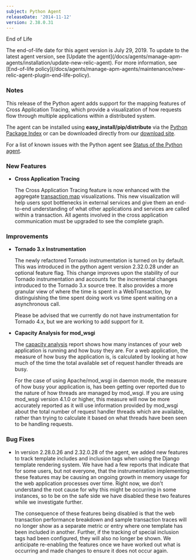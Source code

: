 ```yaml
---
subject: Python Agent
releaseDate: '2014-11-12'
version: 2.38.0.31
---
```


End of Life

<Callout variant="important">
  The end-of-life date for this agent version is July 29, 2019. To update to the latest agent version, see [Update the agent](/docs/agents/manage-apm-agents/installation/update-new-relic-agent). For more information, see [End-of-life policy](/docs/agents/manage-apm-agents/maintenance/new-relic-agent-plugin-end-life-policy).
</Callout>

### Notes

This release of the Python agent adds support for the mapping features of Cross Application Tracing, which provide a visualization of how requests flow through multiple applications within a distributed system.

The agent can be installed using **easy_install/pip/distribute** via the [Python Package Index](https://pypi.python.org/pypi/newrelic) or can be downloaded directly from our [download site](http://download.newrelic.com/python_agent/release/).

For a list of known issues with the Python agent see [Status of the Python agent](/docs/python/status-of-python-agent).

### New Features

* **Cross Application Tracing**

  The Cross Application Tracing feature is now enhanced with the aggregate [transaction map](https://docs.newrelic.com/docs/apm/applications-menu/features/viewing-transaction-map) visualizations. This new visualization will help users spot bottlenecks in external services and give them an end-to-end understanding of what other applications and services are called within a transaction. All agents involved in the cross application communication must be upgraded to see the complete graph.

### Improvements

* **Tornado 3.x Instrumentation**

  The newly refactored Tornado instrumentation is turned on by default. This was introduced in the python agent version 2.32.0.28 under an optional feature flag. This change improves upon the stability of our Tornado instrumentation and accounts for the incremental changes introduced to the Tornado 3.x source tree. It also provides a more granular view of where the time is spent in a WebTransaction, by distinguishing the time spent doing work vs time spent waiting on a asynchronous call.

  Please be advised that we currently do not have instrumentation for Tornado 4.x, but we are working to add support for it.
* **Capacity Analysis for mod_wsgi**

  The [capacity analysis](https://docs.newrelic.com/docs/apm/reports/other-performance-analysis/capacity-analysis-report) report shows how many instances of your web application is running and how busy they are. For a web application, the measure of how busy the application is, is calculated by looking at how much of the time the total available set of request handler threads are busy.

  For the case of using Apache/mod_wsgi in daemon mode, the measure of how busy your application is, has been getting over reported due to the nature of how threads are managed by mod_wsgi. If you are using mod_wsgi version 4.1.0 or higher, this measure will now be more accurately reported as it will use information provided by mod_wsgi about the total number of request handler threads which are available, rather than trying to calculate it based on what threads have been seen to be handling requests.

### Bug Fixes

* In version 2.28.0.26 and 2.32.0.28 of the agent, we added new features to track template includes and inclusion tags when using the Django template rendering system. We have had a few reports that indicate that for some users, but not everyone, that the instrumentation implementing these features may be causing an ongoing growth in memory usage for the web application processes over time. Right now, we don't understand the root cause for why this might be occurring in some instances, so to be on the safe side we have disabled these two features while we investigate further.

  The consequence of these features being disabled is that the web transaction performance breakdown and sample transaction traces will no longer show as a separate metric or entry where one template has been included in another. Further, if the tracking of special inclusion tags had been configured, they will also no longer be shown. We anticipate re-enabling the features once we have worked out what is occurring and made changes to ensure it does not occur again.
